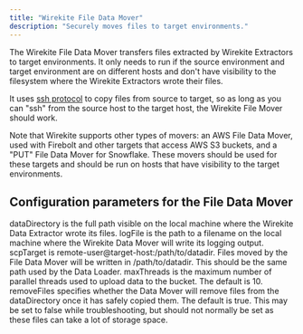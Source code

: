 ```yaml
---
title: "Wirekite File Data Mover"
description: "Securely moves files to target environments."
---
```


The Wirekite File Data Mover transfers files extracted by Wirekite Extractors to target environments.  It only needs to run if the source environment and target environment are on different hosts and don't have visibility to the filesystem where the Wirekite Extractors wrote their files.

It uses [ssh protocol](https://www.ssh.com/academy/ssh/protocol) to copy files from source to target, so as long as you can "ssh" from the source host to the target host, the Wirekite File Mover should work.

Note that Wirekite supports other types of movers: an AWS File Data Mover, used with Firebolt and other targets that access AWS S3 buckets, and a "PUT" File Data Mover for Snowflake.  These movers should be used for these targets and should be run on hosts that have visibility to the target environments.

## Configuration parameters for the File Data Mover

<ResponseField name="dataDirectory" type="string" required>
  dataDirectory is the full path visible on the local machine where the Wirekite Data Extractor wrote its files.
</ResponseField>
<ResponseField name="logFile" type="string" required>
  logFile is the path to a filename on the local machine where the Wirekite Data Mover will write its logging output.
</ResponseField>
<ResponseField name="scpTarget" type="string" required>
  scpTarget is remote-user@target-host:/path/to/datadir.  Files moved by the File Data Mover will be written in /path/to/datadir.  This should be the same path used by the Data Loader.
</ResponseField>
<ResponseField name="maxThreads" type="integer">
  maxThreads is the maximum number of parallel threads used to upload data to the bucket.  The default is 10.
</ResponseField>
<ResponseField name="removeFiles" type="boolean">
  removeFiles specifies whether the Data Mover will remove files from the dataDirectory once it has safely copied them.  The default is true.  This may be set to false while troubleshooting, but should not normally be set as these files can take a lot of storage space.
</ResponseField>